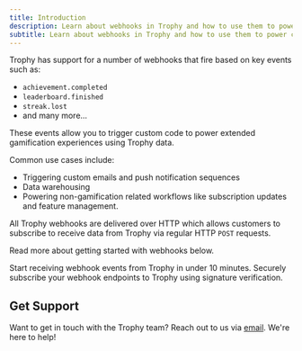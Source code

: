 ```yaml
---
title: Introduction
description: Learn about webhooks in Trophy and how to use them to power custom gamification integrations.
subtitle: Learn about webhooks in Trophy and how to use them to power custom gamification integrations.
---
```


Trophy has support for a number of webhooks that fire based on key events such as:

- `achievement.completed`
- `leaderboard.finished`
- `streak.lost`
- and many more...

These events allow you to trigger custom code to power extended gamification experiences using Trophy data.

Common use cases include:

- Triggering custom emails and push notification sequences
- Data warehousing
- Powering non-gamification related workflows like subscription updates and feature management.

All Trophy webhooks are delivered over HTTP which allows customers to subscribe to receive data from Trophy via regular HTTP `POST` requests.

Read more about getting started with webhooks below.

<CardGroup>
  <Card title="Quickstart" icon="circle-play" href="/webhooks/quickstart">
    Start receiving webhook events from Trophy in under 10 minutes.
  </Card>
  <Card title="Security" icon="shield-check" href="/webhooks/security">
    Securely subscribe your webhook endpoints to Trophy using signature
    verification.
  </Card>
</CardGroup>

## Get Support

Want to get in touch with the Trophy team? Reach out to us via [email](mailto:support@trophy.so). We're here to help!

